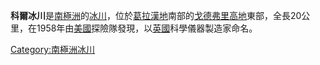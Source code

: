 {{Coord|68|42|S|66|6|W|source:GNIS|display=title}}

'''科爾冰川'''是[[南極洲|南極洲]]的[[冰川|冰川]]，位於[[葛拉漢地|葛拉漢地]]南部的[[戈德弗里高地|戈德弗里高地]]東部，全長20公里，在1958年由[[美國|美國]]探險隊發現，以[[英國|英國]]科學儀器製造家命名。

{{DEFAULTSORT:Cole Glacier}}
[[Category:南極洲冰川|Category:南極洲冰川]]


{{BowmanCoast-geo-stub}}